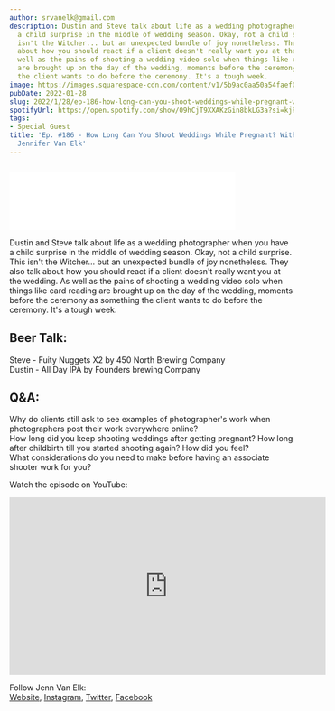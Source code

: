 ```yaml
---
author: srvanelk@gmail.com
description: Dustin and Steve talk about life as a wedding photographer when you have
  a child surprise in the middle of wedding season. Okay, not a child surprise. This
  isn't the Witcher... but an unexpected bundle of joy nonetheless. They also talk
  about how you should react if a client doesn't really want you at the wedding. As
  well as the pains of shooting a wedding video solo when things like card reading
  are brought up on the day of the wedding, moments before the ceremony as something
  the client wants to do before the ceremony. It's a tough week.
image: https://images.squarespace-cdn.com/content/v1/5b9ac0aa50a54faef024c950/30d5a4f5-a715-42c6-92b6-936e53ebc9ab/newborn+photos-8.jpeg?format=original
pubDate: 2022-01-28
slug: 2022/1/28/ep-186-how-long-can-you-shoot-weddings-while-pregnant-with-special-guest-jennifer-van-elk
spotifyUrl: https://open.spotify.com/show/09hCjT9XXAKzGin8bkLG3a?si=kjRZvQ1JTb6Ov3HVzSSlWA
tags:
- Special Guest
title: 'Ep. #186 - How Long Can You Shoot Weddings While Pregnant? With Special Guest
  Jennifer Van Elk'
---
```


<figure>
  <img
    src="https://images.squarespace-cdn.com/content/v1/5b9ac0aa50a54faef024c950/30d5a4f5-a715-42c6-92b6-936e53ebc9ab/newborn+photos-8.jpeg?format=original"
    alt=""
  />
</figure>
<iframe
  class="embedly-embed"
  src="//cdn.embedly.com/widgets/media.html?src=https%3A%2F%2Fanchor.fm%2Fweddingphotohangover%2Fembed%2Fepisodes%2FEp--186---How-Long-Can-You-Shoot-Weddings-While-Pregnant--with-special-guest-Jennifer-Van-Elk-e1djgs5&display_name=Anchor+FM+Inc.&url=https%3A%2F%2Fanchor.fm%2Fweddingphotohangover%2Fepisodes%2FEp--186---How-Long-Can-You-Shoot-Weddings-While-Pregnant--with-special-guest-Jennifer-Van-Elk-e1djgs5&image=https%3A%2F%2Fd3t3ozftmdmh3i.cloudfront.net%2Fproduction%2Fpodcast_uploaded_episode400%2F805714%2F805714-1643397193404-d30a7b6832f24.jpg&key=61d05c9d54e8455ea7a9677c366be814&type=text%2Fhtml&schema=anchor"
  width="400"
  height="102"
  scrolling="no"
  title="Anchor FM Inc. embed"
  frameborder="0"
  allow="autoplay; fullscreen"
  allowfullscreen="true"
></iframe>

Dustin and Steve talk about life as a wedding photographer when you have a child surprise in the middle of wedding season. Okay, not a child surprise. This isn't the Witcher... but an unexpected bundle of joy nonetheless. They also talk about how you should react if a client doesn't really want you at the wedding. As well as the pains of shooting a wedding video solo when things like card reading are brought up on the day of the wedding, moments before the ceremony as something the client wants to do before the ceremony. It's a tough week.

## Beer Talk:

Steve - Fuity Nuggets X2 by 450 North Brewing Company  
Dustin - All Day IPA by Founders brewing Company

## Q&A:

Why do clients still ask to see examples of photographer's work when photographers post their work everywhere online?  
How long did you keep shooting weddings after getting pregnant? How long after childbirth till you started shooting again? How did you feel?  
What considerations do you need to make before having an associate shooter work for you?

Watch the episode on YouTube:

<iframe
  width="560"
  height="315"
  src="https://www.youtube.com/embed/qSAQWLHl9U8"
  frameborder="0"
  allow="autoplay; encrypted-media"
  allowfullscreen
></iframe>

Follow Jenn Van Elk:  
[Website](http://vanelk.co), [Instagram](https://instagram.com/vanelkco), [Twitter](https://twitter.com/jennvanelkphoto), [Facebook](https://www.facebook.com/Jennifervanelkphotography)